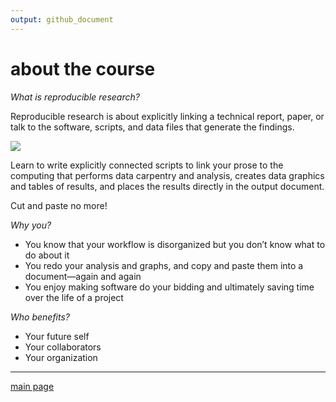 ```yaml
---
output: github_document
---
```


# about the course

*What is reproducible research?* 

Reproducible research is about explicitly linking a technical report, paper, or talk to the software, scripts, and data files that generate the findings. 

![](../resources/images/rr-flow-2.png)

Learn to write explicitly connected scripts to link your prose to the computing that performs data carpentry and analysis, creates data graphics and tables of results, and places the results directly in the output document. 

Cut and paste no more!

*Why you?*

- You know that your workflow is disorganized but you don't know what to do about it     
- You redo your analysis and graphs, and copy and paste them into a document---again and again     
- You enjoy making software do your bidding and ultimately saving time over the life of a project   

*Who benefits?*

- Your future self  
- Your collaborators  
- Your organization  

---

[main page](../README) 







